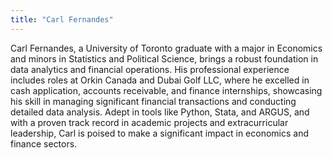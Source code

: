 ```yaml
---
title: "Carl Fernandes"
---
```


Carl Fernandes, a University of Toronto graduate with a major in Economics and minors in Statistics and Political Science, brings a robust foundation in data analytics and financial operations. His professional experience includes roles at Orkin Canada and Dubai Golf LLC, where he excelled in cash application, accounts receivable, and finance internships, showcasing his skill in managing significant financial transactions and conducting detailed data analysis. Adept in tools like Python, Stata, and ARGUS, and with a proven track record in academic projects and extracurricular leadership, Carl is poised to make a significant impact in economics and finance sectors.
